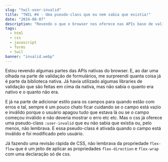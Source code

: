 ```yaml
---
slug: "twil-user-invalid"
title: "TWIL #4 - Uma pseudo-class que eu nem sabia que existia!"
date: "2024-08-07"
description: "Revendo o que o browser nos oferece nas APIs base de validação encontrei uma nova pseudo-class"
tags:
  - html
  - css
  - javascript
  - forms
  - twil
banner: "invalid.webp"
---
```


Estou revendo algumas partes das APIs nativas do browser. E, ao dar uma olhada na parte de validação de formulários, me surpreendi quanta coisa já é parte da biblioteca nativa. Já havia utilizado algumas libraries de validação que são feitas em cima da nativa, mas não sabia o quanto era nativo e o quanto não era.

E já na parte de adicionar estilo para os campos para quando estão com erros e tal, sempre é um pouco chato ficar cuidando se o campo está vazio e inválido porque o usuário apagou tudo que estava lá ou se o campo começou inválido e não deveria mostrar o erro etc etc. Mas o css já oferece uma pseudo-class `:user-invalid` que eu não sabia que existia ou, pelo menos, não lembrava. E essa pseudo-class é ativada quando o campo está inválido e foi modificado pelo usuário.

Já fazendo uma revisão rápida de CSS, não lembrava da propriedade `flex-flow` que é um jeito de aplicar as propriedades `flex-direction` e `flex-wrap` com uma declaração só de css.
